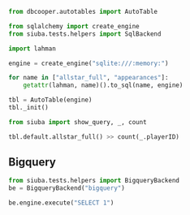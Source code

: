 ```python
from dbcooper.autotables import AutoTable
```

```python
from sqlalchemy import create_engine
from siuba.tests.helpers import SqlBackend

import lahman

engine = create_engine("sqlite:///:memory:")
```

```python
for name in ["allstar_full", "appearances"]:
    getattr(lahman, name)().to_sql(name, engine)
```

```python
tbl = AutoTable(engine)
tbl._init()
```

```python
from siuba import show_query, _, count

tbl.default.allstar_full() >> count(_.playerID)
```

## Bigquery

```python
from siuba.tests.helpers import BigqueryBackend
be = BigqueryBackend("bigquery")
```

```python
be.engine.execute("SELECT 1")
```
